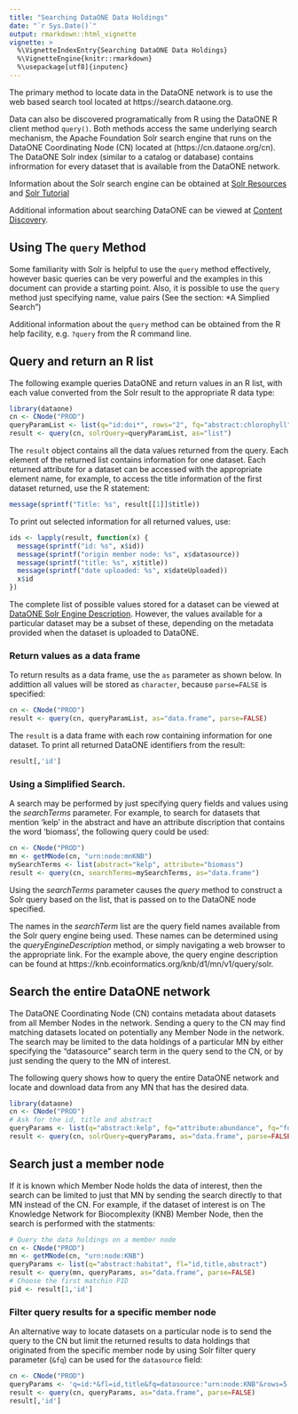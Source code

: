 ```yaml
---
title: "Searching DataONE Data Holdings"
date: "`r Sys.Date()`"
output: rmarkdown::html_vignette
vignette: >
  %\VignetteIndexEntry{Searching DataONE Data Holdings}
  %\VignetteEngine{knitr::rmarkdown}
  %\usepackage[utf8]{inputenc}
---
```


The primary method to locate data in the DataONE network is to use the web based search tool located at https://search.dataone.org.

Data can also be discovered programatically from R using the DataONE R client method `query()`. Both methods access the same
underlying search mechanism, the Apache Foundation Solr search engine that runs on the DataONE Coordinating Node (CN) located at
(https://cn.dataone.org/cn). The DataONE Solr index (similar to a catalog or database) contains infrormation for every dataset that is available from 
the DataONE network. 

Information about the Solr search engine can be obtained at [Solr Resources](http://lucene.apache.org/solr/resources.html) and 
[Solr Tutorial](http://www.solrtutorial.com)

Additional information about searching DataONE can be viewed at [Content Discovery](https://mule1.dataone.org/ArchitectureDocs-current/design/SearchMetadata.html).

## Using The `query` Method

Some familiarity with Solr is helpful to use the `query` method
effectively, however basic queries can be very powerful and the examples in this document can provide a starting point. Also, it is possible to use the `query` method just specifying name, value pairs (See the section: *A Simplied Search")


Additional information about the `query` method can be obtained from the R help facility, e.g. `?query` from the R command line.

## Query and return an R list

The following example queries DataONE and return values in an R list, with each value converted from the Solr result to the appropriate R data type: 

```r
library(dataone)
cn <- CNode("PROD")
queryParamList <- list(q="id:doi*", rows="2", fq="abstract:chlorophyll", fl="id,title,dateUploaded,abstract,datasource,size")
result <- query(cn, solrQuery=queryParamList, as="list")
```

The `result` object contains all the data values returned from the query. Each element of the returned list contains information
for one dataset. Each returned attribute for a dataset can be accessed with the appropriate element name, for example, to 
access the title information of the first dataset returned, use the R statement:

```r
message(sprintf("Title: %s", result[[1]]$title))
```

To print out selected information for all returned values, use:

```r
ids <- lapply(result, function(x) {
  message(sprintf("id: %s", x$id))
  message(sprintf("origin member node: %s", x$datasource))
  message(sprintf("title: %s", x$title))
  message(sprintf("date uploaded: %s", x$dateUploaded))
  x$id
})
```
  
The complete list of possible values stored for a dataset can be viewed at [DataONE Solr Engine Description](https://cn.dataone.org/cn/v1/query/solr). However,
the values available for a particular dataset may be a subset of these, depending on the metadata provided when the dataset is uploaded to DataONE.

### Return values as a data frame
To return results as a data frame, use the `as` parameter as shown below. In addittion all values will be stored as `character`, because `parse=FALSE` is specified:

```r
cn <- CNode("PROD")
result <- query(cn, queryParamList, as="data.frame", parse=FALSE)
```

The `result` is a data frame with each row containing information for one dataset. To print all returned DataONE identifiers from the result:
  
```r
result[,'id']
```

### Using a Simplified Search.
A search may be performed by just specifying query fields and values using the *searchTerms* parameter.
For example, to search for datasets that mention 'kelp' in the abstract and have an attribute discription that contains the word 'biomass', the following query could be used:
```r
cn <- CNode("PROD")
mn <- getMNode(cn, "urn:node:mnKNB")
mySearchTerms <- list(abstract="kelp", attribute="biomass")
result <- query(cn, searchTerms=mySearchTerms, as="data.frame")
```

Using the *searchTerms* parameter causes the *query* method to construct a Solr query 
based on the list, that is passed on to the DataONE node specified.

The names in the *searchTerm* list are the query field names available from the Solr query engine
being used. These names can be determined using the *queryEngineDescription* method, or simply
navigating a web browser to the appropriate link. For the example above, the query engine
description can be found at https://knb.ecoinformatics.org/knb/d1/mn/v1/query/solr.

## Search the entire DataONE network

The DataONE Coordinating Node (CN) contains metadata about datasets from all Member Nodes in the network.
Sending a query to the CN may find matching datasets located on potentially any Member Node in the network.
The search may be limited to the data holdings of a particular MN by either specifying the "datasource"
search term in the query send to the CN, or by just sending the query to the MN of interest.

The following query shows how to query the entire DataONE network and locate and download data from 
any MN that has the desired data.
```r
library(dataone)
cn <- CNode("PROD")
# Ask for the id, title and abstract
queryParams <- list(q="abstract:kelp", fq="attribute:abundance", fq="formatType:DATA", fl="id,title,abstract") 
result <- query(cn, solrQuery=queryParams, as="data.frame", parse=FALSE)
```


## Search just a member node
If it is known which Member Node holds the data of interest, then the search can be limited to just that
MN by sending the search directly to that MN instead of the CN. For example, if the dataset of interest
is on The Knowledge Network for Biocomplexity (KNB) Member Node, then the search is performed with the statments:
    
```r
# Query the data holdings on a member node
cn <- CNode("PROD")
mn <- getMNode(cn, "urn:node:KNB")
queryParams <- list(q="abstract:habitat", fl="id,title,abstract") 
result <- query(mn, queryParams, as="data.frame", parse=FALSE)
# Choose the first matchin PID
pid <- result[1,'id']
```

### Filter query results for a specific member node
An alternative way to locate datasets on a particular node is to send the query to the CN but limit the returned results to data holdings that originated from the specific member node by using Solr filter query parameter (`&fq`) can be used
for the `datasource` field:

```r
cn <- CNode("PROD")
queryParams <- 'q=id:*&fl=id,title&fq=datasource:"urn:node:KNB"&rows=5'
result <- query(cn, queryParams, as="data.frame", parse=FALSE)
result[,'id']
```
